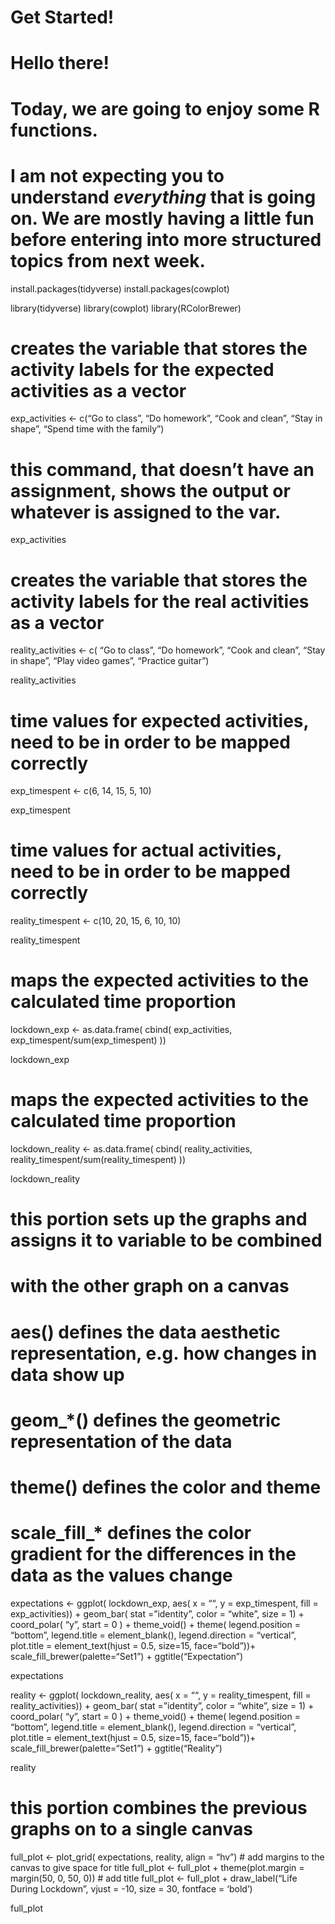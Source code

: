 # Get Started!

# Hello there!

# Today, we are going to enjoy some R functions. 

# I am not expecting you to understand *everything* that is going on. We are mostly having a little **fun** before entering into more structured topics from next week.

install.packages(tidyverse)
install.packages(cowplot)

library(tidyverse)
library(cowplot)
library(RColorBrewer)

# creates the variable that stores the activity labels for the expected activities as a vector
exp_activities <- c("Go to class",
                    "Do homework",
                    "Cook and clean",
                    "Stay in shape",
                    "Spend time with the family")

# this command, that doesn't have an assignment, shows the output or whatever is assigned to the var.
exp_activities

# creates the variable that stores the activity labels for the real activities as a vector         
reality_activities <- c( "Go to class",
                         "Do homework",
                         "Cook and clean",
                         "Stay in shape",
                         "Play video games",
                         "Practice guitar")
                         
reality_activities
                
# time values for expected activities, need to be in order to be mapped correctly                         
exp_timespent <- c(6, 
                   14,
                   15,
                   5,
                   10)
                    
exp_timespent
                
# time values for actual activities, need to be in order to be mapped correctly   
reality_timespent <- c(10,
                       20,
                       15,
                       6,
                       10,
                       10)
                        
reality_timespent

# maps the expected activities to the calculated time proportion
lockdown_exp <- as.data.frame( cbind( exp_activities, exp_timespent/sum(exp_timespent) ))

lockdown_exp

# maps the expected activities to the calculated time proportion
lockdown_reality <- as.data.frame( cbind( reality_activities, reality_timespent/sum(reality_timespent) ))

lockdown_reality

# this portion sets up the graphs and assigns it to variable to be combined 
# with the other graph on a canvas
# aes() defines the data aesthetic representation, e.g. how changes in data show up
# geom_*() defines the geometric representation of the data
# theme() defines the color and theme
# scale_fill_* defines the color gradient for the differences in the data as the values change
expectations <- 
ggplot( lockdown_exp, 
        aes( x = "", y = exp_timespent, fill = exp_activities)) + 
        geom_bar( stat = "identity", color = "white", size = 1) +
        coord_polar( "y", start = 0 ) +
        theme_void() +
        theme( legend.position = "bottom", legend.title = element_blank(), legend.direction = "vertical",
        plot.title = element_text(hjust = 0.5, size=15, face="bold"))+
        scale_fill_brewer(palette="Set1") +
        ggtitle("Expectation")
    
expectations


reality <- 
ggplot( lockdown_reality, 
        aes( x = "", y = reality_timespent, fill = reality_activities)) + 
        geom_bar( stat = "identity", color = "white", size = 1) +
        coord_polar( "y", start = 0 ) +
        theme_void() +
        theme( legend.position = "bottom", legend.title = element_blank(), legend.direction = "vertical", 
        plot.title = element_text(hjust = 0.5, size=15, face="bold"))+
        scale_fill_brewer(palette="Set1") +
        ggtitle("Reality")

reality

# this portion combines the previous graphs on to a single canvas
full_plot <- plot_grid( expectations, reality,
                        align = "hv")
# add margins to the canvas to give space for title
full_plot <- full_plot + theme(plot.margin = margin(50, 0, 50, 0))
# add title
full_plot <- full_plot + draw_label("Life During Lockdown", vjust = -10, size = 30, 
                        fontface = 'bold')

full_plot












